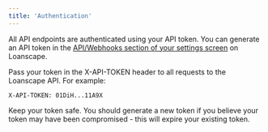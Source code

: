 ```yaml
---
title: 'Authentication'
---
```


All API endpoints are authenticated using your API token. You can generate an API token in the [API/Webhooks section of your settings screen](https://app.loanscape.io/dashboard/settings/developers) on Loanscape.

Pass your token in the X-API-TOKEN header to all requests to the Loanscape API. For example:

`X-API-TOKEN: 01DiH...11A9X`

Keep your token safe. You should generate a new token if you believe your token may have been compromised - this will expire your existing token.